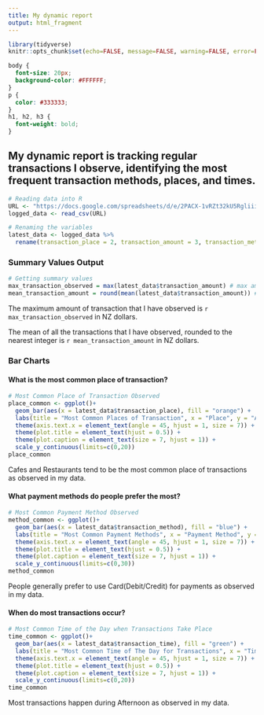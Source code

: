---
title: My dynamic report
output: html_fragment
---

```{r setup, include=FALSE}
library(tidyverse)
knitr::opts_chunk$set(echo=FALSE, message=FALSE, warning=FALSE, error=FALSE)

```

```{css}
body {
  font-size: 20px;
  background-color: #FFFFFF;
}
p {
  color: #333333;
}
h1, h2, h3 {
  font-weight: bold;
}
```

## My dynamic report is tracking regular transactions I observe, identifying the most frequent transaction methods, places, and times.

```{r}
# Reading data into R
URL <- "https://docs.google.com/spreadsheets/d/e/2PACX-1vRZt32kU5Rgliiirpj4SxYxFhOmcQE1g1vJgZg8_deqjQLp1rDV0iheUa88-vODGOhoyToTxhGOtgqB/pub?gid=997753295&single=true&output=csv"
logged_data <- read_csv(URL)

# Renaming the variables
latest_data <- logged_data %>%
  rename(transaction_place = 2, transaction_amount = 3, transaction_method = 4, transaction_time = 5)
```

### Summary Values Output

```{r}
# Getting summary values
max_transaction_observed = max(latest_data$transaction_amount) # max amount observed
mean_transaction_amount = round(mean(latest_data$transaction_amount)) # mean of all transactions observed rounded to the nearest integer
```

The maximum amount of transaction that I have observed is `r max_transaction_observed` in NZ dollars.

The mean of all the transactions that I have observed, rounded to the nearest integer is `r mean_transaction_amount` in NZ dollars.

### Bar Charts

#### What is the most common place of transaction?

```{r}
# Most Common Place of Transaction Observed
place_common <- ggplot()+
  geom_bar(aes(x = latest_data$transaction_place), fill = "orange") +
  labs(title = "Most Common Places of Transaction", x = "Place", y = "Amount of Transactions Observed", caption = "Source: STATS 220 Project 2 Survey: Observing Transactions") +
  theme(axis.text.x = element_text(angle = 45, hjust = 1, size = 7)) +
  theme(plot.title = element_text(hjust = 0.5)) +
  theme(plot.caption = element_text(size = 7, hjust = 1)) +
  scale_y_continuous(limits=c(0,20))
place_common
```

Cafes and Restaurants tend to be the most common place of transactions as observed in my data.

#### What payment methods do people prefer the most?

```{r}
# Most Common Payment Method Observed
method_common <- ggplot()+
  geom_bar(aes(x = latest_data$transaction_method), fill = "blue") +
  labs(title = "Most Common Payment Methods", x = "Payment Method", y = "Amount of Transactions Observed", caption = "Source: STATS 220 Project 2 Survey: Observing Transactions") +
  theme(axis.text.x = element_text(angle = 45, hjust = 1, size = 7)) +
  theme(plot.title = element_text(hjust = 0.5)) +
  theme(plot.caption = element_text(size = 7, hjust = 1)) +
  scale_y_continuous(limits=c(0,30))
method_common
```

People generally prefer to use Card(Debit/Credit) for payments as observed in my data.

#### When do most transactions occur?

```{r}
# Most Common Time of the Day when Transactions Take Place
time_common <- ggplot()+
  geom_bar(aes(x = latest_data$transaction_time), fill = "green") +
  labs(title = "Most Common Time of The Day for Transactions", x = "Time of Day", y = "Amount of Transactions Observed", caption = "Source: STATS 220 Project 2 Survey: Observing Transactions") +
  theme(axis.text.x = element_text(angle = 45, hjust = 1, size = 7)) +
  theme(plot.title = element_text(hjust = 0.5)) +
  theme(plot.caption = element_text(size = 7, hjust = 1)) +
  scale_y_continuous(limits=c(0,20))
time_common
```

Most transactions happen during Afternoon as observed in my data.
